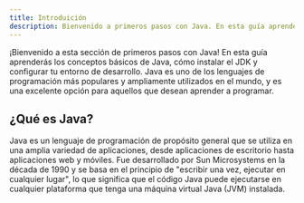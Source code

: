 ```yaml
---
title: Introduición
description: Bienvenido a primeros pasos con Java. En esta guía aprenderás los conceptos básicos de Java, cómo instalar el JDK y configurar tu entorno de desarrollo.
---
```


¡Bienvenido a esta sección de primeros pasos con Java! En esta guía aprenderás los conceptos básicos de Java, cómo instalar el JDK y configurar tu entorno de desarrollo. Java es uno de los lenguajes de programación más populares y ampliamente utilizados en el mundo, y es una excelente opción para aquellos que desean aprender a programar.

## ¿Qué es Java?

Java es un lenguaje de programación de propósito general que se utiliza en una amplia variedad de aplicaciones, desde aplicaciones de escritorio hasta aplicaciones web y móviles. Fue desarrollado por Sun Microsystems en la década de 1990 y se basa en el principio de "escribir una vez, ejecutar en cualquier lugar", lo que significa que el código Java puede ejecutarse en cualquier plataforma que tenga una máquina virtual Java (JVM) instalada.